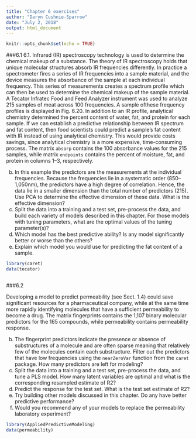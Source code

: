 ```yaml
---
title: "Chapter 6 exercises"
author: "Daryn Cushnie-Sparrow"
date: "July 2, 2018"
output: html_document
---
```


```r
knitr::opts_chunk$set(echo = TRUE)
```

###6.1 
6.1. Infrared (IR) spectroscopy technology is used to determine the chemical makeup of a substance. The theory of IR spectroscopy holds that unique molecular structures absorb IR frequencies differently. In practice a spectrometer fires a series of IR frequencies into a sample material, and the device measures the absorbance of the sample at each individual frequency. This series of measurements creates a spectrum profile which can then be used to determine the chemical makeup of the sample material.
A Tecator Infratec Food and Feed Analyzer instrument was used to analyze 215 samples of meat across 100 frequencies. A sample ofthese frequency profiles is displayed in Fig. 6.20. In addition to an IR profile, analytical chemistry determined the percent content of water, fat, and protein for each sample.
If we can establish a predictive relationship between IR spectrum and fat content, then food scientists could predict a sample’s fat content with IR instead of using analytical chemistry. This would provide costs savings, since analytical chemistry is a more expensive, time-consuming process. The matrix `absorp` contains the 100 absorbance values for the 215 samples, while matrix `endpoints` contains the percent of moisture, fat, and protein in columns 1–3, respectively.

(b) In this example the predictors are the measurements at the individual frequencies. Because the frequencies lie in a systematic order (850–1,050nm), the predictors have a high degree of correlation. Hence, the data lie in a
smaller dimension than the total number of predictors (215). Use PCA
to determine the effective dimension of these data. What is the effective dimension?
(c) Split the data into a training and a test set, pre-process the data, and build each variety of models described in this chapter. For those models with tuning parameters, what are the optimal values of the tuning parameter(s)?
(d) Which model has the best predictive ability? Is any model significantly better or worse than the others?
(e) Explain which model you would use for predicting the fat content of a sample.

```r
library(caret)
data(tecator)



```

###6.2

Developing a model to predict permeability (see Sect. 1.4) could save significant resources for a pharmaceutical company, while at the same time more rapidly identifying molecules that have a sufficient permeability to become a drug. The matrix fingerprints contains the 1,107 binary molecular predictors for the 165 compounds, while permeability contains permeability response.

(b) The fingerprint predictors indicate the presence or absence of substructures of a molecule and are often sparse meaning that relatively few of the molecules contain each substructure. Filter out the predictors that have low frequencies using the `nearZeroVar` function from the `caret` package. How many predictors are left for modeling?
(c) Split the data into a training and a test set, pre-process the data, and tune a PLS model. How many latent variables are optimal and what is the corresponding resampled estimate of R2?
(d) Predict the response for the test set. What is the test set estimate of R2?
(e) Try building other models discussed in this chapter. Do any have better predictive performance?
(f) Would you recommend any of your models to replace the permeability laboratory experiment?

```r
library(AppliedPredictiveModeling)
data(permeability)






```
